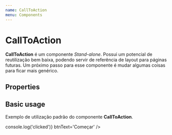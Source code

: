 ```yaml
---
name: CallToAction
menu: Components
---
```



# CallToAction
**CallToAction** é um componente *Stand-alone*. Possui um potencial de reutilização bem baixa, podendo servir de referência de layout para páginas futuras. Um próximo passo para esse componente é mudar algumas coisas para ficar mais genérico.

## Properties

<Props of={CallToAction} />

## Basic usage
Exemplo de utilização padrão do componente **CallToAction**.

<Playground>
    <div style={container}>
		<CallToAction
			headerText='Tem cadastro? LOGIN'
			headerLinkPath='#'
			pillText='Faça parte'
			ctaText='Compre pra revender sem se preocupar com fornecedores, logística ou pagamento'
			btnPath='#'
			btnClick={() => console.log('clicked')}
			btnText='Começar'
		/>
	</div>
</Playground>